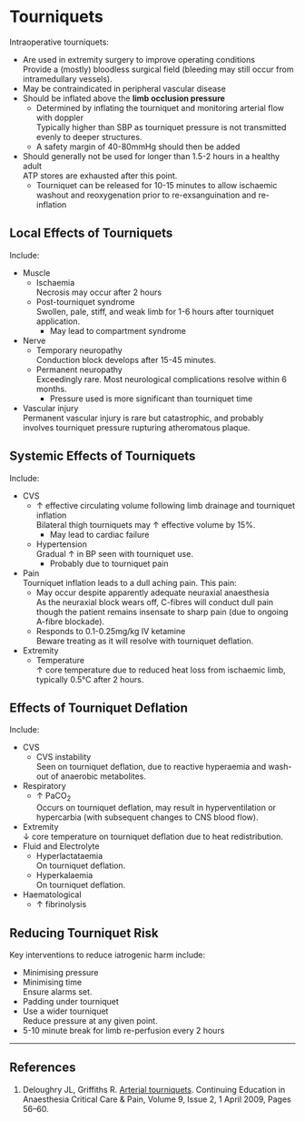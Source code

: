 # Tourniquets


Intraoperative tourniquets:

* Are used in extremity surgery to improve operating conditions  
Provide a (mostly) bloodless surgical field (bleeding may still occur from intramedullary vessels).
* May be contraindicated in peripheral vascular disease
* Should be inflated above the **limb occlusion pressure**
	* Determined by inflating the tourniquet and monitoring arterial flow with doppler  
	Typically higher than SBP as tourniquet pressure is not transmitted evenly to deeper structures.
	* A safety margin of 40-80mmHg should then be added
* Should generally not be used for longer than 1.5-2 hours in a healthy adult  
ATP stores are exhausted after this point.
	* Tourniquet can be released for 10-15 minutes to allow ischaemic washout and reoxygenation prior to re-exsanguination and re-inflation


## Local Effects of Tourniquets

Include:

* Muscle
	* Ischaemia  
	Necrosis may occur after 2 hours
	* Post-tourniquet syndrome  
	Swollen, pale, stiff, and weak limb for 1-6 hours after tourniquet application.
		* May lead to compartment syndrome
* Nerve  
	* Temporary neuropathy  
	Conduction block develops after 15-45 minutes.
	* Permanent neuropathy  
	Exceedingly rare. Most neurological complications resolve within 6 months.
		* Pressure used is more significant than tourniquet time
* Vascular injury  
Permanent vascular injury is rare but catastrophic, and probably involves tourniquet pressure rupturing atheromatous plaque.


## Systemic Effects of Tourniquets

Include:

* CVS
	* ↑ effective circulating volume following limb drainage and tourniquet inflation  
	Bilateral thigh tourniquets may ↑ effective volume by 15%.
		* May lead to cardiac failure
	* Hypertension  
	Gradual ↑ in BP seen with tourniquet use.
		* Probably due to tourniquet pain
* Pain  
Tourniquet inflation leads to a dull aching pain. This pain:
	* May occur despite apparently adequate neuraxial anaesthesia  
	As the neuraxial block wears off, C-fibres will conduct dull pain though the patient remains insensate to sharp pain (due to ongoing A-fibre blockade).
	* Responds to 0.1-0.25mg/kg IV ketamine  
	Beware treating as it will resolve with tourniquet deflation.
* Extremity
	* Temperature  
	↑ core temperature due to reduced heat loss from ischaemic limb, typically 0.5°C after 2 hours.


## Effects of Tourniquet Deflation

Include:

* CVS
	* CVS instability  
	Seen on tourniquet deflation, due to reactive hyperaemia and wash-out of anaerobic metabolites.
* Respiratory
	* ↑ PaCO~2~  
	Occurs on tourniquet deflation, may result in hyperventilation or hypercarbia (with subsequent changes to CNS blood flow).
* Extremity  
↓ core temperature on tourniquet deflation due to heat redistribution.
* Fluid and Electrolyte
	* Hyperlactataemia  
	On tourniquet deflation.
	* Hyperkalaemia  
	On tourniquet deflation.
* Haematological
	* ↑ fibrinolysis


## Reducing Tourniquet Risk

Key interventions to reduce iatrogenic harm include:

* Minimising pressure
* Minimising time  
Ensure alarms set.
* Padding under tourniquet
* Use a wider tourniquet  
Reduce pressure at any given point.
* 5-10 minute break for limb re-perfusion every 2 hours

---

## References


1. Deloughry JL, Griffiths R. [Arterial tourniquets](https://academic.oup.com/bjaed/article/9/2/56/299450). Continuing Education in Anaesthesia Critical Care & Pain, Volume 9, Issue 2, 1 April 2009, Pages 56–60.
